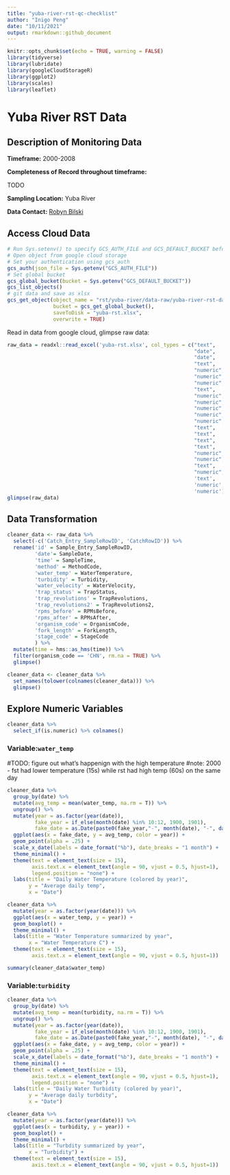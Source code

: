 ```yaml
---
title: "yuba-river-rst-qc-checklist"
author: "Inigo Peng"
date: "10/11/2021"
output: rmarkdown::github_document
---
```

```r
knitr::opts_chunk$set(echo = TRUE, warning = FALSE)
library(tidyverse)
library(lubridate)
library(googleCloudStorageR)
library(ggplot2)
library(scales)
library(leaflet)
```
# Yuba River RST Data  

## Description of Monitoring Data

**Timeframe:** 2000-2008


**Completeness of Record throughout timeframe: **\

TODO


**Sampling Location:** Yuba River


**Data Contact:** [Robyn Bilski](Robyn.Bilski@Wildlife.ca.gov)


## Access Cloud Data

```r
# Run Sys.setenv() to specify GCS_AUTH_FILE and GCS_DEFAULT_BUCKET before running
# Open object from google cloud storage
# Set your authentication using gcs_auth
gcs_auth(json_file = Sys.getenv("GCS_AUTH_FILE"))
# Set global bucket 
gcs_global_bucket(bucket = Sys.getenv("GCS_DEFAULT_BUCKET"))
gcs_list_objects()
# git data and save as xlsx
gcs_get_object(object_name = "rst/yuba-river/data-raw/yuba-river-rst-data.xlsx",
               bucket = gcs_get_global_bucket(),
               saveToDisk = "yuba-rst.xlsx",
               overwrite = TRUE)


```

Read in data from google cloud, glimpse raw data:
```r
raw_data = readxl::read_excel('yuba-rst.xlsx', col_types = c("text",
                                                             "date",
                                                             "date",
                                                             "text",
                                                             "numeric",
                                                             "numeric",
                                                             "numeric",
                                                             "text",
                                                             "numeric",
                                                             "numeric",
                                                             "numeric",
                                                             "numeric",
                                                             "numeric",
                                                             "text",
                                                             "text",
                                                             "text",
                                                             "text",
                                                             "numeric",
                                                             "numeric",
                                                             "text",
                                                             "numeric",
                                                             'text',
                                                             'numeric',
                                                             'numeric'))
glimpse(raw_data)
```

## Data Transformation

```r
cleaner_data <- raw_data %>% 
  select(-c('Catch_Entry_SampleRowID', 'CatchRowID')) %>% 
  rename('id' = Sample_Entry_SampleRowID,
         'date'= SampleDate,
         'time' = SampleTime,
         'method' = MethodCode,
         'water_temp' = WaterTemperature,
         'turbidity' = Turbidity,
         'water_velocity' = WaterVelocity,
         'trap_status' = TrapStatus,
         'trap_revolutions' = TrapRevolutions,
         'trap_revolutions2' = TrapRevolutions2,
         'rpms_before' = RPMsBefore,
         'rpms_after' = RPMsAfter,
         'organism_code' = OrganismCode,
         'fork_length' = ForkLength,
         'stage_code' = StageCode
         ) %>%
  mutate(time = hms::as_hms(time)) %>%
  filter(organism_code == 'CHN', rm.na = TRUE) %>% 
  glimpse()
```
```r
cleaner_data <- cleaner_data %>% 
  set_names(tolower(colnames(cleaner_data))) %>% 
  glimpse()
```

## Explore Numeric Variables

```r
cleaner_data %>% 
  select_if(is.numeric) %>% colnames()
```

### Variable:`water_temp`
#TODO: figure out what's happenign with the high temperature
#note: 2000 - fst had lower temperature (15s) while rst had high temp (60s) on the same day

```r
cleaner_data %>% 
  group_by(date) %>%
  mutate(avg_temp = mean(water_temp, na.rm = T)) %>%
  ungroup() %>% 
  mutate(year = as.factor(year(date)),
         fake_year = if_else(month(date) %in% 10:12, 1900, 1901),
         fake_date = as.Date(paste0(fake_year,"-", month(date), "-", day(date)))) %>% 
  ggplot(aes(x = fake_date, y = avg_temp, color = year)) + 
  geom_point(alpha = .25) + 
  scale_x_date(labels = date_format("%b"), date_breaks = "1 month") + 
  theme_minimal() + 
  theme(text = element_text(size = 15),
        axis.text.x = element_text(angle = 90, vjust = 0.5, hjust=1),
        legend.position = "none") + 
  labs(title = "Daily Water Temperature (colored by year)",
       y = "Average daily temp", 
       x = "Date")  
```
```r
cleaner_data %>% 
  mutate(year = as.factor(year(date))) %>%
  ggplot(aes(x = water_temp, y = year)) + 
  geom_boxplot() + 
  theme_minimal() +
  labs(title = "Water Temperature summarized by year",
       x = "Water Temperature C") + 
  theme(text = element_text(size = 15),
        axis.text.x = element_text(angle = 90, vjust = 0.5, hjust=1)) 
```


```r
summary(cleaner_data$water_temp)
```


### Variable:`turbidity`
```r
cleaner_data %>% 
  group_by(date) %>%
  mutate(avg_temp = mean(turbidity, na.rm = T)) %>%
  ungroup() %>% 
  mutate(year = as.factor(year(date)),
         fake_year = if_else(month(date) %in% 10:12, 1900, 1901),
         fake_date = as.Date(paste0(fake_year,"-", month(date), "-", day(date)))) %>% 
  ggplot(aes(x = fake_date, y = avg_temp, color = year)) + 
  geom_point(alpha = .25) + 
  scale_x_date(labels = date_format("%b"), date_breaks = "1 month") + 
  theme_minimal() + 
  theme(text = element_text(size = 15),
        axis.text.x = element_text(angle = 90, vjust = 0.5, hjust=1),
        legend.position = "none") + 
  labs(title = "Daily Water Turbidity (colored by year)",
       y = "Average daily turbdity", 
       x = "Date")  
```
```r
cleaner_data %>% 
  mutate(year = as.factor(year(date))) %>%
  ggplot(aes(x = turbidity, y = year)) + 
  geom_boxplot() + 
  theme_minimal() +
  labs(title = "Turbdity summarized by year",
       x = "Turbidity") + 
  theme(text = element_text(size = 15),
        axis.text.x = element_text(angle = 90, vjust = 0.5, hjust=1)) 
```


